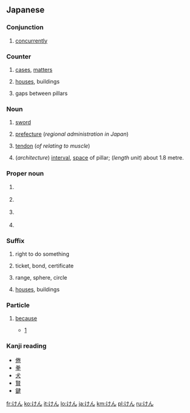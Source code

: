 ==Japanese==

===Conjunction===
{{ja-pos|conjunction}}
# {{ja-def|兼}} [[concurrently]]

===Counter===
{{ja-pos|counter}}

# {{ja-def|件}} [[case]]s, [[matter]]s
# {{ja-def|軒}} [[house]]s, buildings
# {{ja-def|間}} gaps between pillars

===Noun===
{{ja-noun}}
# {{ja-def|剣}} [[sword]]
# {{ja-def|県}} [[prefecture]] (''regional administration in Japan'')
# {{ja-def|腱}} [[tendon]] (''of relating to muscle'')
# {{ja-def|間}} (''architecture'') [[interval]], [[space]] of pillar; (''length unit'') about 1.8 metre.

===Proper noun===
{{ja-pos|proper}}

# {{ja-def|健}} {{given name|male|lang=ja}}
# {{ja-def|堅}} {{given name|male|lang=ja}}
# {{ja-def|建}} {{given name|male|lang=ja}}
# {{ja-def|兼}} {{given name|male|lang=ja}}

===Suffix===
{{ja-pos|suffix}}

# {{ja-def|権}} right to do something
# {{ja-def|券}} ticket, bond, certificate
# {{ja-def|圏}} range, sphere, circle
# {{ja-def|軒}} [[house]]s, buildings

===Particle===
{{ja-pos|particle}}

# {{label|ja|sort=けん|Chugoku|Shikoku|Kyushu}} [[because]]
#* [http://www.aozora.gr.jp/cards/000252/files/1399_20773.html]
#*: {{ja-usex|じゃが今は内地も不景気でがして、屑屋も駄目じゃ'''けん'''、内地さ行くなああきらめるがええ|^じゃが いま は ないち も ふけいき で がして、 くずや も だめ じゃ '''けん'''、 ないち さ いく なあ あきらめる が ええ|However the mainland economy is also in a recession now and waste collection business does not pay, '''so''' you should give up to go to the mainland.}}

===Kanji reading===
{{ja-kanji reading|rom=ken}}

* [[倦]]
* [[拳]]
* [[犬]]
* [[賢]]
* [[鍵]]

[[fr:けん]]
[[ko:けん]]
[[it:けん]]
[[lo:けん]]
[[ja:けん]]
[[km:けん]]
[[pl:けん]]
[[ru:けん]]